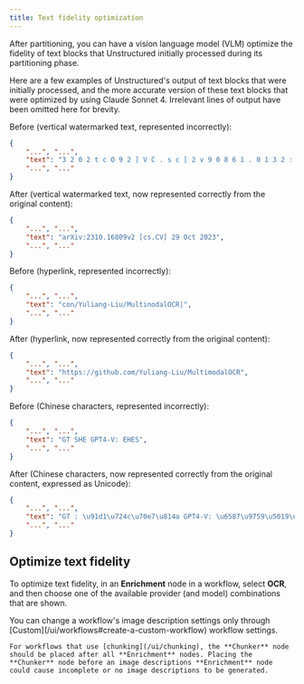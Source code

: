 ```yaml
---
title: Text fidelity optimization
---
```


After partitioning, you can have a vision language model (VLM) optimize the fidelity of text blocks that Unstructured 
initially processed during its partitioning phase. 

Here are a few examples of Unstructured's output of text blocks that were initially processed, and the more accurate 
version of these text blocks that were optimized by using Claude Sonnet 4. Irrelevant lines of output have been omitted here for brevity. 

Before (vertical watermarked text, represented incorrectly):

```json
{
    "...", "...",
    "text": "3 2 0 2 t c O 9 2 ] V C . s c [ 2 v 9 0 8 6 1 . 0 1 3 2 : v i X r",
    "...", "..."
}
```

After (vertical watermarked text, now represented correctly from the original content):

```json
{
    "...", "...",
    "text": "arXiv:2310.16809v2 [cs.CV] 29 Oct 2023",
    "...", "..."
}
```

Before (hyperlink, represented incorrectly):

```json
{
    "...", "...",
    "text": "con/Yuliang-Liu/MultinodalOCR|",
    "...", "..."
}
```

After (hyperlink, now represented correctly from the original content):

```json
{
    "...", "...",
    "text": "https://github.com/Yuliang-Liu/MultimodalOCR",
    "...", "..."
}
```

Before (Chinese characters, represented incorrectly):

```json
{
    "...", "...",
    "text": "GT SHE GPT4-V: EHES",
    "...", "..."
}
```

After (Chinese characters, now represented correctly from the original content, expressed as Unicode):

```json
{
    "...", "...",
    "text": "GT : \u91d1\u724c\u70e7\u814a GPT4-V: \u6587\u9759\u5019\u9e1f",
    "...", "..."
}
```

## Optimize text fidelity


To optimize text fidelity, in an **Enrichment** node in a workflow, select **OCR**, and then choose one of the available provider (and model) combinations that are shown.

<Note>
    You can change a workflow's image description settings only through [Custom](/ui/workflows#create-a-custom-workflow) workflow settings.

    For workflows that use [chunking](/ui/chunking), the **Chunker** node should be placed after all **Enrichment** nodes. Placing the 
    **Chunker** node before an image descriptions **Enrichment** node could cause incomplete or no image descriptions to be generated.
</Note>

<EnrichmentOCRHiResOnly />
